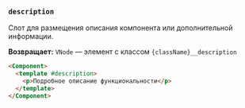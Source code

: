 ### `description`

Слот для размещения описания компонента или дополнительной информации.

**Возвращает:** `VNode` — элемент с классом `{className}__description`

```html
<Component>
  <template #description>
    <p>Подробное описание функциональности</p>
  </template>
</Component>
```
